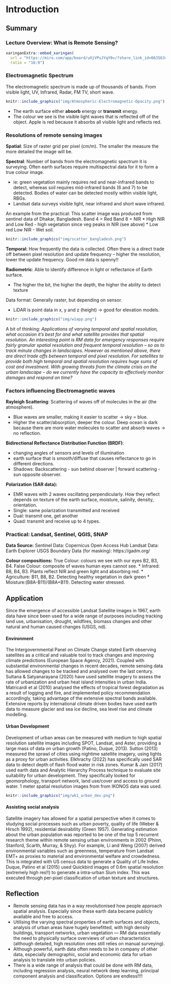 # Introduction

## Summary

### Lecture Overview: What is Remote Sensing?

```r
xaringanExtra::embed_xaringan(
  url = "https://miro.com/app/board/uXjVPuJYqY0=/?share_link_id=663563464417",
  ratio = "16:9")
```

### Electromagnetic Spectrum

The electromagnetic spectrum is made up of thousands of bands. From visible light, UV, Infrared, Radar, FM TV, short wave.

```r
knitr::include_graphics("img/Atmospheric-Electromagnetic-Opacity.png")
```

- The earth surface either **absorb** energy or **transmit** energy.
- The colour we see is the visible light waves that is reflected off of the object. Apple is red because it absorbs all visible light and reflects red.

### Resolutions of remote sensing images

**Spatial**: Size of raster grid per pixel (cm/m). The smaller the measure the more detailed the image will be.

**Spectral**: Number of bands from the electromagnetic spectrum it is surveying. Often earth surfaces require multispectral data for it to form a true colour image.

- ie: green vegetation mainly requires red and near-infrared bands to detect, whereas soil requires mid-infrared bands (6 and 7) to be detected. Bodies of water can be detected mostly within visible light, RBGs.
- Landsat data surveys visible light, near infrared and short wave infrared.

An example from the practical:
This scatter image was produced from sentinel data of Dhakar, Bangladesh.
Band 4 = Red
Band 8 = NIR
* High NIR and Low Red - high vegetation since veg peaks in NIR (see above)
* Low red Low NIR - Wet soil.

```r

knitr::include_graphics("img/scatter_bangladesh.png")
```


**Temporal**: How frequently the data is collected. Often there is a direct trade off between pixel resolution and update frequency -- higher the resolution, lower the update frequency. Good rm data is spenny!!

**Radiometric**: Able to identify difference in light or reflectance of Earth surface.

- The higher the bit, the higher the depth, the higher the ability to detect texture

Data format: Generally raster, but depending on sensor.

- LiDAR is point data in x, y and z (height) → good for elevation models.

```r

knitr::include_graphics("img/w1app.png")

```

A bit of thinking:
_Applications of varying temporal and spatial resolution, what occasion it's best for and what satellite provides that spatial resolution. An interesting point is RM data for emergency responses require fairly granular spatial resolution and frequent temporal resolution -- so as to track minute changes in landscapes. However as mentioned above, there are direct trade offs between temporal and pixel resolution. For satellites to provide both high temporal and spatial resolution requires huge sums of cost and investment. With growing threats from the climate crisis on the urban landscape -- do we currently have the capacity to effectively monitor damages and respond on time?_

### Factors influencing Electromagnetic waves

**Rayleigh Scattering**: Scattering of waves off of molecules in the air (the atmosphere).

- Blue waves are smaller, making it easier to scatter →  sky = blue.
- Higher the scatter/absorption, deeper the colour. Deep ocean is dark because there are more water molecules to scatter and absorb waves → no reflection.

**Bidirectional Reflectance Distribution Function (BRDF)**: 

- changing angles of sensors and levels of illumination
- earth surface that is smooth/diffuse that causes reflectance to go in different directions.
- Shadows: Backscattering - sun behind observer | forward scattering - sun opposite observer.

**Polarization (SAR data):** 

- EMR waves with 2 waves oscillating perpendicularly. How they reflect depends on texture of the earth surface, moisture, salinity, density, orientation.
- Single: same polarization transmitted and received
- Dual: transmit one, get another
- Quad: transmit and receive up to 4 types.

### Practical: Landsat, Sentinel, QGIS, SNAP
**Data Source:**
Sentinel Data: Copernicus Open Access Hub
Landsat Data: Earth Explorer USGS
Boundary Data (for masking): https://gadm.org/

**Colour compositions:**
True Colour: colours we see with our eyes B2, B3, B4.
False Colour: composite of waves human eyes cannot see.
* Infrared: B8, B4, B3. Plants reflect NIR and green light and absorbing red.
* Agriculture: B11, B8, B2. Detecting healthy vegetation in dark green
* Moisture:(B8A-B11)/(B8A+B11). Detecting water stressed.


## Application

Since the emergence of accessible Landsat Satellite images in 1967, earth data have since been used for a wide range of purposes including tracking land use, urbanisation, drought, wildfires, biomass changes and other natural and human caused changes (USGS, nd). 

#### Environment 

The Intergovernmental Panel on Climate Change stated Earth observing satellites as a critical and valuable tool to track changes and improving climate predictions (European Space Agency, 2021).  Coupled with substantial environmental changes in recent decades, remote sensing data has allowed changes to be tracked and analysed over the last century. Sultana & Satyanarayana (2020) have used satellite imagery to assess the rate of urbanization and urban heat island intensities in urban India. Matricardi et al (2010) analysed the effects of tropical forest degradation as a result of logging and fire, and implemented policy recommendation accordingly, taking advantage of the extensive spectral bands available. Extensive reports by international climate driven bodies have used earth data to measure glacier and sea ice decline, sea level rise and climate modelling.

#### Urban Development

Development of urban areas can be measured with medium to high spatial resolution satellite images including SPOT, Landsat, and Aster, providing a large mass of data on urban growth (Patino, Duque, 2013). Sutton (2013) measured the sprawl of cities using nightime satellite imagery, using lights as a proxy for urban activities. Elkhrachy (2022) has specifically used SAR data to detect depth of flash flood water in risk zones. Kumar & Jain (2017) used earth data and Analytic Hierarchy Process technique to evaluate site suitability for urban development. They specifically looked for geomorphology, transport network, land use/cover and access to ground water. 1 meter spatial resolution images from from IKONOS data was used.

```r

knitr::include_graphics("img/wk1_urban_dev.png")
```

#### Assisting social analysis

Satellite imagery has allowed for a spatial perspective when it comes to studying social processes such as urban poverty, quality of life (Weber & Hirsch 1992), residential desirability (Green 1957). Generating estimation about the urban population was reported to be one of the top 5 recurrent research theme within remote sensing urban environments in 2002 (Phinn, Stanford, Scarth, Murray, & Shyy). For example, Li and Weng (2007) derived environmental variables such as greenness, temperature from Landsat EMT+ as proxies to material and environmental welfare and crowdedness. This is integrated with US census data to generate a Quality of Life Index. Duque, Patino et al (2015) used Quickbird images of 0.6m spatial resolution (extremely high res!!) to generate a intra-urban Slum index. This was executed through per-pixel classification of urban texture and structures.


## Reflection

- Remote sensing data has in a way revolutionised how people approach spatial analysis. Especially since these earth data became publicly available and free to access.
- Utilising the varying spectral properties of earth surfaces and objects, analysis of urban areas have hugely benefitted, with high density buildings, transport networks, urban vegetation — RM data essentially the need to physically surface overviews of urban characteristics (although detailed, high resolution ones still relies on manual surveying).
- Although powerful, earth data often needs to be in company of other data, especially demographic, social and economic data for urban analysis to translate into urban policies.
- There is a wide range of analysis that could be done with RM data, including regression analysis, neural network deep learning, principal component analysis and classification. Options are endless!!!!


